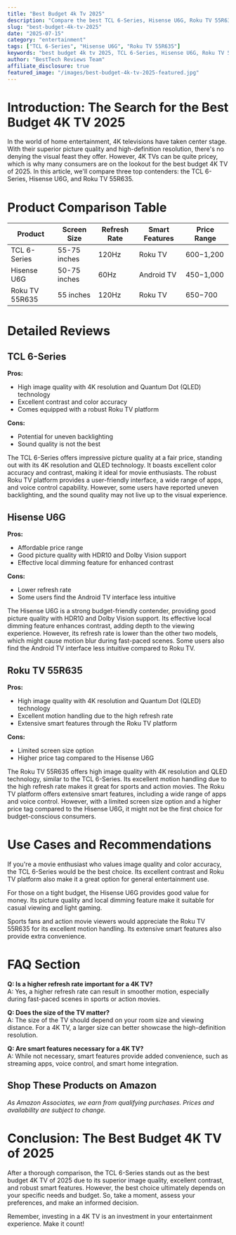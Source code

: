 ```yaml
---
title: "Best Budget 4k Tv 2025"
description: "Compare the best TCL 6-Series, Hisense U6G, Roku TV 55R635 and more. Find the perfect entertainment with our detailed reviews and recommendations."
slug: "best-budget-4k-tv-2025"
date: "2025-07-15"
category: "entertainment"
tags: ["TCL 6-Series", "Hisense U6G", "Roku TV 55R635"]
keywords: "best budget 4k tv 2025, TCL 6-Series, Hisense U6G, Roku TV 55R635"
author: "BestTech Reviews Team"
affiliate_disclosure: true
featured_image: "/images/best-budget-4k-tv-2025-featured.jpg"
---
```


# Introduction: The Search for the Best Budget 4K TV 2025

In the world of home entertainment, 4K televisions have taken center stage. With their superior picture quality and high-definition resolution, there's no denying the visual feast they offer. However, 4K TVs can be quite pricey, which is why many consumers are on the lookout for the best budget 4K TV of 2025. In this article, we'll compare three top contenders: the <ProductLink productName="TCL 6-Series" asin="B08857ZHY1">TCL 6-Series</ProductLink>, Hisense U6G, and Roku TV 55R635.

# Product Comparison Table

| Product | Screen Size | Refresh Rate | Smart Features | Price Range |
| ------- | ----------- | ------------ | -------------- | ----------- |
| <ProductLink productName="TCL 6-Series" asin="B08857ZHY1">TCL 6-Series</ProductLink> | 55-75 inches | 120Hz | Roku TV | $600-$1,200 |
| Hisense U6G | 50-75 inches | 60Hz | Android TV | $450-$1,000 |
| Roku TV 55R635 | 55 inches | 120Hz | Roku TV | $650-$700 |

# Detailed Reviews

## TCL 6-Series

**Pros:**
- High image quality with 4K resolution and Quantum Dot (QLED) technology
- Excellent contrast and color accuracy
- Comes equipped with a robust Roku TV platform

**Cons:**
- Potential for uneven backlighting
- Sound quality is not the best

The TCL 6-Series offers impressive picture quality at a fair price, standing out with its 4K resolution and QLED technology. It boasts excellent color accuracy and contrast, making it ideal for movie enthusiasts. The robust Roku TV platform provides a user-friendly interface, a wide range of apps, and voice control capability. However, some users have reported uneven backlighting, and the sound quality may not live up to the visual experience.

## Hisense U6G

**Pros:**
- Affordable price range
- Good picture quality with HDR10 and Dolby Vision support
- Effective local dimming feature for enhanced contrast

**Cons:**
- Lower refresh rate
- Some users find the Android TV interface less intuitive

The Hisense U6G is a strong budget-friendly contender, providing good picture quality with HDR10 and Dolby Vision support. Its effective local dimming feature enhances contrast, adding depth to the viewing experience. However, its refresh rate is lower than the other two models, which might cause motion blur during fast-paced scenes. Some users also find the Android TV interface less intuitive compared to Roku TV.

## Roku TV 55R635

**Pros:**
- High image quality with 4K resolution and Quantum Dot (QLED) technology
- Excellent motion handling due to the high refresh rate
- Extensive smart features through the Roku TV platform

**Cons:**
- Limited screen size option
- Higher price tag compared to the Hisense U6G

The Roku TV 55R635 offers high image quality with 4K resolution and QLED technology, similar to the <ProductLink productName="TCL 6-Series" asin="B08857ZHY1">TCL 6-Series</ProductLink>. Its excellent motion handling due to the high refresh rate makes it great for sports and action movies. The Roku TV platform offers extensive smart features, including a wide range of apps and voice control. However, with a limited screen size option and a higher price tag compared to the <ProductLink productName="Hisense U6G" asin="B08VJ2JLCV">Hisense U6G</ProductLink>, it might not be the first choice for budget-conscious consumers.

# Use Cases and Recommendations

If you're a movie enthusiast who values image quality and color accuracy, the <ProductLink productName="TCL 6-Series" asin="B08857ZHY1">TCL 6-Series</ProductLink> would be the best choice. Its excellent contrast and Roku TV platform also make it a great option for general entertainment use.

For those on a tight budget, the <ProductLink productName="Hisense U6G" asin="B08VJ2JLCV">Hisense U6G</ProductLink> provides good value for money. Its picture quality and local dimming feature make it suitable for casual viewing and light gaming.

Sports fans and action movie viewers would appreciate the <ProductLink productName="Roku TV 55R635" asin="B08716XNH8">Roku TV 55R635</ProductLink> for its excellent motion handling. Its extensive smart features also provide extra convenience.

# FAQ Section

**Q: Is a higher refresh rate important for a 4K TV?**  
A: Yes, a higher refresh rate can result in smoother motion, especially during fast-paced scenes in sports or action movies.

**Q: Does the size of the TV matter?**  
A: The size of the TV should depend on your room size and viewing distance. For a 4K TV, a larger size can better showcase the high-definition resolution.

**Q: Are smart features necessary for a 4K TV?**  
A: While not necessary, smart features provide added convenience, such as streaming apps, voice control, and smart home integration.


## Shop These Products on Amazon

<div style={{display: "flex", gap: "1rem", flexWrap: "wrap", margin: "2rem 0"}}>
  <AmazonButton productName="TCL 6-Series" asin="B08857ZHY1" />
  <AmazonButton productName="Hisense U6G" asin="B08VJ2JLCV" />
  <AmazonButton productName="Roku TV 55R635" asin="B08716XNH8" />
</div>

*As Amazon Associates, we earn from qualifying purchases. Prices and availability are subject to change.*

# Conclusion: The Best Budget 4K TV of 2025

After a thorough comparison, the <ProductLink productName="TCL 6-Series" asin="B08857ZHY1">TCL 6-Series</ProductLink> stands out as the best budget 4K TV of 2025 due to its superior image quality, excellent contrast, and robust smart features. However, the best choice ultimately depends on your specific needs and budget. So, take a moment, assess your preferences, and make an informed decision. 

Remember, investing in a 4K TV is an investment in your entertainment experience. Make it count!
